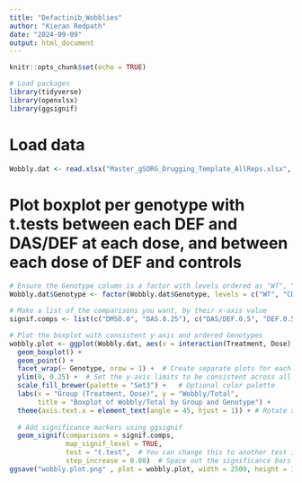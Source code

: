 ```yaml
---
title: "Defactinib_Wobblies"
author: "Kieran Redpath"
date: "2024-09-09"
output: html_document
---
```


```r
knitr::opts_chunk$set(echo = TRUE)
```

```r
# Load packages
library(tidyverse)
library(openxlsx)
library(ggsignif)
```

# Load data
```r
Wobbly.dat <- read.xlsx("Master_gSORG_Drugging_Template_AllReps.xlsx", "Defactinib_Wobblies")
```

# Plot boxplot per genotype with t.tests between each DEF and DAS/DEF at each dose, and between each dose of DEF and controls
```r
# Ensure the Genotype column is a factor with levels ordered as "WT", "CDH1", "DKO"
Wobbly.dat$Genotype <- factor(Wobbly.dat$Genotype, levels = c("WT", "CDH1", "DKO"))

# Make a list of the comparisons you want, by their x-axis value
signif.comps <- list(c("DMSO.0", "DAS.0.25"), c("DAS/DEF.0.5", "DEF.0.5"), c("DAS/DEF.1", "DEF.1"), c("DAS/DEF.2", "DEF.2"), c("DMSO.0", "DEF.0.5"), c("DMSO.0", "DEF.1"), c("DMSO.0", "DEF.2"))

# Plot the boxplot with consistent y-axis and ordered Genotypes
wobbly.plot <- ggplot(Wobbly.dat, aes(x = interaction(Treatment, Dose), y = `Wobbly/Total`, fill = Treatment)) +
  geom_boxplot() +
  geom_point() +
  facet_wrap(~ Genotype, nrow = 1) +  # Create separate plots for each Genotype, in a single row
  ylim(0, 0.25) +  # Set the y-axis limits to be consistent across all plots
  scale_fill_brewer(palette = "Set3") +   # Optional color palette
  labs(x = "Group (Treatment, Dose)", y = "Wobbly/Total", 
       title = "Boxplot of Wobbly/Total by Group and Genotype") +
  theme(axis.text.x = element_text(angle = 45, hjust = 1)) + # Rotate x-axis labels for better readability 
  
  # Add significance markers using ggsignif
  geom_signif(comparisons = signif.comps, 
              map_signif_level = TRUE,
              test = "t.test",  # You can change this to another test if needed
              step_increase = 0.08)  # Space out the significance bars
ggsave("wobbly.plot.png" , plot = wobbly.plot, width = 2500, height = 1800, units = "px", scale = 0.8)
```


